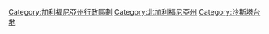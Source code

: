 {{Commons category|Trinity County, California}}

{{DEFAULTSORT:Trinity County}}
[[Category:加利福尼亞州行政區劃|Category:加利福尼亞州行政區劃]]
[[Category:北加利福尼亞州|Category:北加利福尼亞州]]
[[Category:沙斯塔台地|Category:沙斯塔台地]]